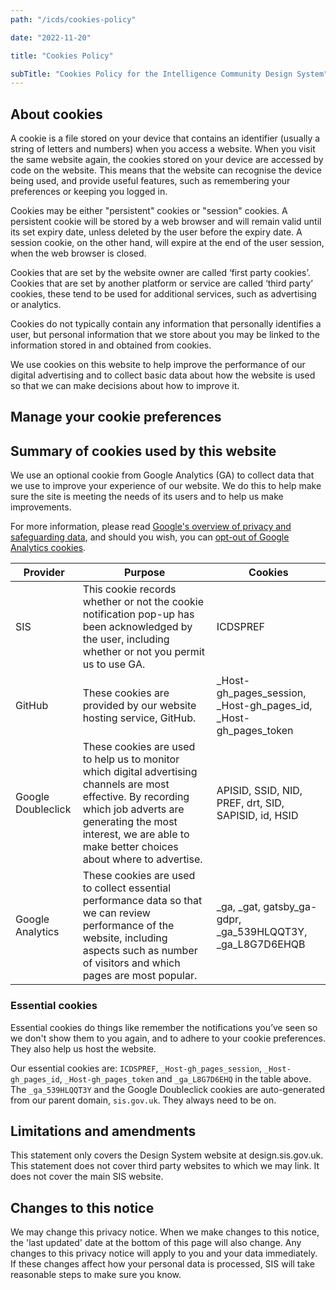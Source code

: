 ```yaml
---
path: "/icds/cookies-policy"

date: "2022-11-20"

title: "Cookies Policy"

subTitle: "Cookies Policy for the Intelligence Community Design System"
---
```



## About cookies

A cookie is a file stored on your device that contains an identifier (usually a string of letters and numbers) when you access a website. When you visit the same website again, the cookies stored on your device are accessed by code on the website. This means that the website can recognise the device being used, and provide useful features, such as remembering your preferences or keeping you logged in.

Cookies may be either "persistent" cookies or "session" cookies. A persistent cookie will be stored by a web browser and will remain valid until its set expiry date, unless deleted by the user before the expiry date. A session cookie, on the other hand, will expire at the end of the user session, when the web browser is closed.

Cookies that are set by the website owner are called ‘first party cookies’. Cookies that are set by another platform or service are called ‘third party’ cookies, these tend to be used for additional services, such as advertising or analytics.

Cookies do not typically contain any information that personally identifies a user, but personal information that we store about you may be linked to the information stored in and obtained from cookies.

We use cookies on this website to help improve the performance of our digital advertising and to collect basic data about how the website is used so that we can make decisions about how to improve it.

## Manage your cookie preferences

<InlineCookiesManager />

## Summary of cookies used by this website

We use an optional cookie from Google Analytics (GA) to collect data that we use to improve your experience of our website. We do this to help make sure the site is meeting the needs of its users and to help us make improvements.

For more information, please read [Google's overview of privacy and safeguarding data](https://support.google.com/analytics/answer/6004245), and should you wish, you can [opt-out of Google Analytics cookies](https://tools.google.com/dlpage/gaoptout).

| Provider           | Purpose                                                                                                                                                                                                                           | Cookies                                                            |
| ------------------ | --------------------------------------------------------------------------------------------------------------------------------------------------------------------------------------------------------------------------------- | ------------------------------------------------------------------ |
| SIS                | This cookie records whether or not the cookie notification pop-up has been acknowledged by the user, including whether or not you permit us to use GA.                                                                            | ICDSPREF                                                           |
| GitHub             | These cookies are provided by our website hosting service, GitHub.                                                                                                                                                                | \_Host-gh_pages_session, \_Host-gh_pages_id, \_Host-gh_pages_token |
| Google Doubleclick | These cookies are used to help us to monitor which digital advertising channels are most effective. By recording which job adverts are generating the most interest, we are able to make better choices about where to advertise. | APISID, SSID, NID, PREF, drt, SID, SAPISID, id, HSID               |
| Google Analytics   | These cookies are used to collect essential performance data so that we can review performance of the website, including aspects such as number of visitors and which pages are most popular.                                     | \_ga, \_gat, gatsby_ga-gdpr, \_ga_539HLQQT3Y, \_ga_L8G7D6EHQB      |

### Essential cookies

Essential cookies do things like remember the notifications you’ve seen so we don't show them to you again, and to adhere to your cookie preferences. They also help us host the website.

Our essential cookies are: `ICDSPREF`, `_Host-gh_pages_session`, `_Host-gh_pages_id`, `_Host-gh_pages_token` and `_ga_L8G7D6EHQ` in the table above. The `_ga_539HLQQT3Y` and the Google Doubleclick cookies are auto-generated from our parent domain, `sis.gov.uk`. They always need to be on.

## Limitations and amendments

This statement only covers the Design System website at design.sis.gov.uk. This statement does not cover third party websites to which we may link. It does not cover the main SIS website.

## Changes to this notice

We may change this privacy notice. When we make changes to this notice, the 'last updated' date at the bottom of this page will also change. Any changes to this privacy notice will apply to you and your data immediately. If these changes affect how your personal data is processed, SIS will take reasonable steps to make sure you know.
